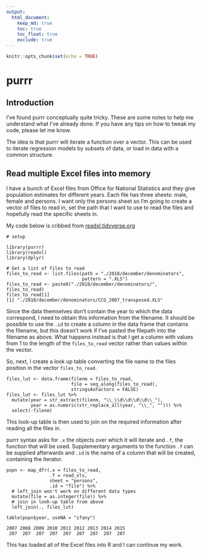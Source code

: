```yaml
---
output:
  html_document:
    keep_md: true
    toc: true
    toc_float: true
    exclude: true
---
```


```r
knitr::opts_chunk$set(echo = TRUE)
```

# purrr

## Introduction

I've found purrr conceptually quite tricky. 
These are some notes to help me understand what I've already done. 
If you have any tips on how to tweak my code, please let me know. 

The idea is that purrr will iterate a function over a vector.
This can be used to iterate regression models by subsets of data, or load in data with a common structure. 

## Read multiple Excel files into memory

I have a bunch of Excel files from Office for National Statistics and they give population estimates for different years. 
Each file has three sheets: male, female and persons. 
I want only the persons sheet so I'm going to create a vector of files to read in, set the path that I want to use to read the files and hopefully read the specific sheets in.

My code below is cribbed from [readxl.tidyverse.org](http://readxl.tidyverse.org/articles/articles/readxl-workflows.html#concatenate-worksheets-into-one-data-frame)

```
# setup

library(purrr)
library(readxl)
library(dplyr)

# Get a list of files to read
files_to_read <- list.files(path = "./2018/december/denominators", 
                            pattern = ".XLS")
files_to_read <- paste0("./2018/december/denominators/", files_to_read)
files_to_read[1]
[1] "./2018/december/denominators/CCG_2007_transposed.XLS"

```

Since the data themselves don't contain the year to which the data correspond, I need to obtain this information from the filename. 
It should be possible to use the `.id` to create a column in the data frame that contains the filename, but this doesn't work if I've pasted the filepath into the filename as above. 
What happens instead is that I get a column with values from 1 to the length of the `files_to_read` vector rather than values within the vector. 

So, next, I create a look up table converting the file name to the files position in the vector `files_to_read`. 

```
files_lut <- data.frame(filenm = files_to_read, 
                        file = seq_along(files_to_read), 
                        stringsAsFactors = FALSE)
files_lut <- files_lut %>% 
  mutate(year = str_extract(filenm, "\\_\\d\\d\\d\\d\\_"), 
         year = as.numeric(str_replace_all(year, "\\_", ""))) %>% 
  select(-filenm)
```

This look-up table is then used to join on the required information after reading all the files in. 

purrr syntax asks for `.x` the objects over which it will iterate and `.f`, the function that will be used. 
Supplementary arguments to the function `.f`  can be supplied afterwards and `.id` is the name of a column that will be created, containing the iterator. 

```
popn <- map_dfr(.x = files_to_read, 
                .f = read_xls, 
                sheet = "persons", 
                .id = "file") %>% 
  # left_join won't work on different data types
  mutate(file = as.integer(file)) %>% 
  # join in look-up table from above
  left_join(., files_lut)

table(popn$year, useNA = "ifany")

2007 2008 2009 2010 2011 2012 2013 2014 2015 
 207  207  207  207  207  207  207  207  207 
```

This has loaded all of the Excel files into R and I can continue my work. 